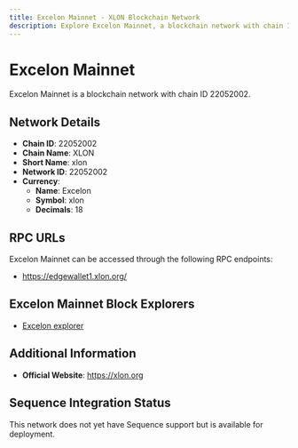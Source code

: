 ```yaml
--- 
title: Excelon Mainnet - XLON Blockchain Network
description: Explore Excelon Mainnet, a blockchain network with chain ID 22052002. Learn about its native currency, Excelon, and how to interact with the network.
---
```


# Excelon Mainnet

Excelon Mainnet is a blockchain network with chain ID 22052002.

## Network Details

- **Chain ID**: 22052002
- **Chain Name**: XLON
- **Short Name**: xlon
- **Network ID**: 22052002
- **Currency**: 
  - **Name**: Excelon
  - **Symbol**: xlon
  - **Decimals**: 18

## RPC URLs

Excelon Mainnet can be accessed through the following RPC endpoints:

- https://edgewallet1.xlon.org/

## Excelon Mainnet Block Explorers

- [Excelon explorer](https://explorer.excelon.io)

## Additional Information

- **Official Website**: https://xlon.org

## Sequence Integration Status

This network does not yet have Sequence support but is available for deployment.
